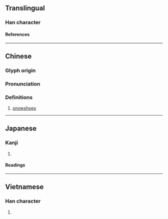 {{character info/new}}
==Translingual==

===Han character===
{{Han char|rn=75|rad=木|as=07|sn=11|four=47927|canj=DSSR|ids=⿰木局}}

====References====
{{Han ref|kx=0530.180|dkj=14879|dj=0919.020|hdz=21222.010|uh=68AE}}

----

==Chinese==
{{zh-forms}}

===Glyph origin===
{{Han etym}}

===Pronunciation===
{{zh-pron
|m=jū
|c=guk6
|mc=y
|oc=y
|ma=
|cat=n
}}

===Definitions===
{{zh-hanzi}}

# [[snowshoe]]s

----

==Japanese==

===Kanji===
{{ja-kanji|grade=|rs=木07}}

# {{rfdef|ja|sort=木07}}

====Readings====
{{ja-readings
|on=きく, こく, きょく
|kun=ぜん
}}

----

==Vietnamese==

===Han character===
{{vi-readings|rs=木07|reading=cọc}}

# {{rfdef|vi|sort=木07}}
